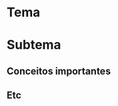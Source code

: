 
\chapter{REFEERENCIAL TEÓRICO}

\PROFESSOR{Apresentação teórica, baseada em referências bibliográficas, sobre o tema do trabalho.}

# Tema

# Subtema

## Conceitos importantes

## Etc

